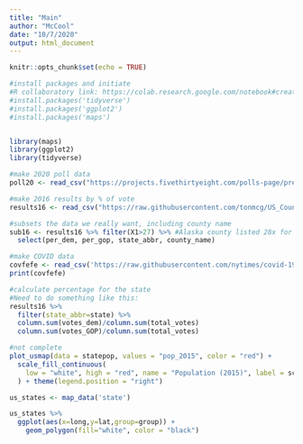```yaml
---
title: "Main"
author: "McCool"
date: "10/7/2020"
output: html_document
---
```


```r
knitr::opts_chunk$set(echo = TRUE)
```

``` r
#install packages and initiate
#R collaboratory link: https://colab.research.google.com/notebook#create=true&language=r
#install.packages('tidyverse')
#install.packages('ggplot2')
#install.packages('maps')


library(maps)
library(ggplot2)
library(tidyverse)

```

``` r
#make 2020 poll data
poll20 <- read_csv("https://projects.fivethirtyeight.com/polls-page/president_polls.csv")

#make 2016 results by % of vote
results16 <- read_csv("https://raw.githubusercontent.com/tonmcg/US_County_Level_Election_Results_08-16/master/2016_US_County_Level_Presidential_Results.csv")

#subsets the data we really want, including county name
sub16 <- results16 %>% filter(X1>27) %>% #Alaska county listed 28x for some reason, removes excess
  select(per_dem, per_gop, state_abbr, county_name)

#make COVID data
covfefe <- read_csv('https://raw.githubusercontent.com/nytimes/covid-19-data/master/us-counties.csv') 
print(covfefe)
```

``` r
#calculate percentage for the state
#Need to do something like this:
results16 %>% 
  filter(state_abbr=state) %>% 
  column.sum(votes_dem)/column.sum(total_votes)
  column.sum(votes_GOP)/column.sum(total_votes)
```

```r
#not complete
plot_usmap(data = statepop, values = "pop_2015", color = "red") + 
  scale_fill_continuous(
    low = "white", high = "red", name = "Population (2015)", label = scales::comma
  ) + theme(legend.position = "right")
```

```r
us_states <- map_data('state')

us_states %>% 
  ggplot(aes(x=long,y=lat,group=group)) +
    geom_polygon(fill="white", color = "black")
```
